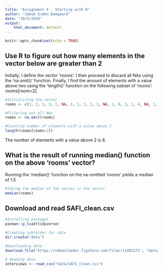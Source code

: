 ```yaml
---
title: "Assignment 4 - Starting with R"
author: "Jakob Grøhn Damgaard"
date: "10/5/2020"
output: 
    html_document: default
---
```


```r
knitr::opts_chunk$set(echo = TRUE)
```

## Use R to figure out how many elements in the vector below are greater than 2 
Initially, I define the vector 'rooms'. I then proceed to discard all NAs using the 'na.omit()' function. Finally, I find the amount of elements with a value above two using the 'length()' function on the following subset of 'rooms':  rooms[room>2].
```r
#Initializing the vector
rooms <- c(1, 2, 1, 3, 1, NA, 3, 1, 3, 2, 1, NA, 1, 8, 3, 1, 4, NA, 1, 3, 1, 2, 1, 7, 1, NA)

#Filtering out all NAs 
rooms <- na.omit(rooms)

#Counting number of elements with a value above 2
length(rooms[rooms>2])
```

The number of elements with a value above 2 is 8. 

## What is the result of running median() function on the above 'rooms' vector?

Running the 'median()' function on the na-omitted 'rooms' yields a median of 1.5
```r
#Taking the median of the values in the vector
median(rooms)
```

## Download and read SAFI_clean.csv

```r
#Installing packages
pacman::p_load(tidyverse)

#Creating subfolder for data
dir.create("data")

#Downloading data
download.file("https://ndownloader.figshare.com/files/11492171", "data/SAFI_clean.csv", mode = "wb")

# Reading data
interviews <- read_csv("data/SAFI_clean.csv")
```
